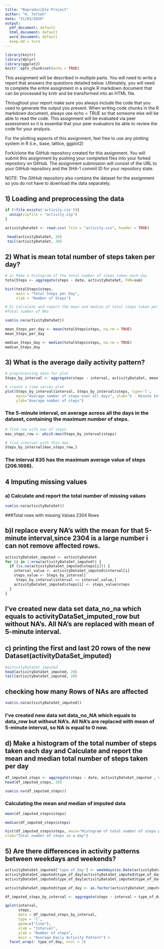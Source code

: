 ---
title: "Reproducible Project"
author: "H. Tetteh"
date: "21/03/2020"
output:
  pdf_document: default
  html_document: default
  word_document: default
  keep.md = ture
---

```{r setup, include=FALSE}
library(knitr)
library(dplyr)
library(ggplot2)
knitr::opts_chunk$set(echo = TRUE)
```

This assignment will be described in multiple parts. You will need to write a report that answers the questions detailed below. Ultimately, you will need to complete the entire assignment in a single R markdown document that can be processed by knitr and be transformed into an HTML file.

Throughout your report make sure you always include the code that you used to generate the output you present. When writing code chunks in the R markdown document, always use echo = TRUE so that someone else will be able to read the code. This assignment will be evaluated via peer assessment so it is essential that your peer evaluators be able to review the code for your analysis.

For the plotting aspects of this assignment, feel free to use any plotting system in R (i.e., base, lattice, ggplot2)

Fork/clone the GitHub repository created for this assignment. You will submit this assignment by pushing your completed files into your forked repository on GitHub. The assignment submission will consist of the URL to your GitHub repository and the SHA-1 commit ID for your repository state.

NOTE: The GitHub repository also contains the dataset for the assignment so you do not have to download the data separately.

## 1) Loading and preprocessing the data
```{r activityDataSet}
if (!file.exists('activity.csv')){
  unzip(zipfile = "activity.zip")
}

activityDataSet <- read.csv( file = "activity.csv", header = TRUE)
 
 head(activityDataSet, 20)
 tail(activityDataSet, 20)
```

## 2) What is mean total number of steps taken per day? 

```{r Calculate the total steps taken per day}
# a) Make a histogram of the total number of steps taken each day
totalSteps <- aggregate(steps ~ date, activityDataSet, FUN=sum)

hist(totalSteps$steps,
     main = "Total Steps per Day",
     xlab = "Number of Steps")

```

```{r  What is mean total number of steps taken per day?}
# b) Calculate and report the mean and median of total steps taken per day *Excluding NA*
#Total number of NAs

sum(is.na(activityDataSet))

mean_Steps_per_day <- mean(totalSteps$steps, na.rm = TRUE)
mean_Steps_per_day

median_Steps_day <- median(totalSteps$steps, na.rm = TRUE)
median_Steps_day
```

## 3) What is the average daily activity pattern?
```{r What is the average daily activity pattern}

# preprocessing data for plot
Steps_by_interval <- aggregate(steps ~ interval, activityDataSet, mean)

# create a time series plot 
plot(Steps_by_interval$interval, Steps_by_interval$steps, type='l', 
     main="Average number of steps over all days", xlab="5 - Minute Interval", 
     ylab="Average number of steps")
```

### The 5-minute interval, on average across all the days in the dataset, containing the maximum number of steps.

```{r The 5-minute interval, on average across all the days in the dataset }
# find row with max of steps
max_steps_row <- which.max(Steps_by_interval$steps)

# find interval with this max
Steps_by_interval[max_steps_row,]
```
### The interval 835 has the maximum average value of steps (206.1698).


## 4 Imputing missing values
### a) Calculate and report the total number of missing values
```{r Imputing missing values}

sum(is.na(activityDataSet))
```
###Total rows with missing Values 2304 Rows


## b)I replace every NA’s with the mean for that 5-minute interval,since 2304 is a large number i can not remove affected rows.
```{r replace every NA’s with the mean}
activityDataSet_imputed <- activityDataSet
for (i in 1:nrow(activityDataSet_imputed)) {
  if (is.na(activityDataSet_imputed$steps[i])) {
    interval_value <- activityDataSet_imputed$interval[i]
    steps_value <- Steps_by_interval[
     Steps_by_interval$interval == interval_value,]
    activityDataSet_imputed$steps[i] <- steps_value$steps
  }
}

```
## I’ve created new data set data_no_na which equals to activityDataSet_imputed_row but without NA’s. All NA’s are replaced with mean of 5-minute interval.


## c) printing the first and last 20 rows of the new Dataset(activityDataSet_imputed)
```{r printing the first and last 20 rows}
#activityDataSet_imputed
head(activityDataSet_imputed, 20)
tail(activityDataSet_imputed, 20)

```

## checking how many Rows of NAs are affected
```{r checking how many Rows of NAs are affected}
sum(is.na(activityDataSet_imputed))
```
### I’ve created new data set data_no_NA which equals to data_row but without NA’s. All NA’s are replaced with mean of 5-minute interval, so NA is equal to 0 now.


## d) Make a histogram of the total number of steps taken each day and Calculate and report the mean and median total number of steps taken per day
```{r Calculate and report the mean and median total number of steps taken per day}

df_imputed_steps <- aggregate(steps ~ date, activityDataSet_imputed , sum)
head(df_imputed_steps, 20)

sum(is.na(df_imputed_steps))
```
### Calculating the mean and median of imputed data
```{r Calculating the mean and median of imputed data}
mean(df_imputed_steps$steps)

median(df_imputed_steps$steps)

```

```{r Make a histogram of the total number of steps taken each day}
hist(df_imputed_steps$steps, main="Histogram of total number of steps per day (imputed)", 
xlab="Total number of steps in a day")
```


## 5) Are there differences in activity patterns between weekdays and weekends?
```{r Create a new factor variable in the dataset with two levels -- "weekday" and "weekend" indicating whether a given date is a weekday or weekend day. }
activityDataSet_imputed['type_of_day'] <- weekdays(as.Date(activityDataSet_imputed$date))
activityDataSet_imputed$type_of_day[activityDataSet_imputed$type_of_day  %in% c('Saturday','Sunday') ] <- "weekend"
activityDataSet_imputed$type_of_day[activityDataSet_imputed$type_of_day != "weekend"] <- "weekday"

```

```{r Convert type_of_day from character to factor }

activityDataSet_imputed$type_of_day <- as.factor(activityDataSet_imputed$type_of_day)
```

```{r Make a panel plot containing a time series plot}
df_imputed_steps_by_interval <- aggregate(steps ~ interval + type_of_day, activityDataSet_imputed , mean)
```


```{r The Make a panel plot containing a time series plot}
qplot(interval, 
      steps, 
      data = df_imputed_steps_by_interval, 
      type = 'l', 
      geom=c("line"),
      xlab = "Interval", 
      ylab = "Number of steps", 
      main = "Average Daily Activity Pattern") +
  facet_wrap(~ type_of_day, ncol = 1)
```

